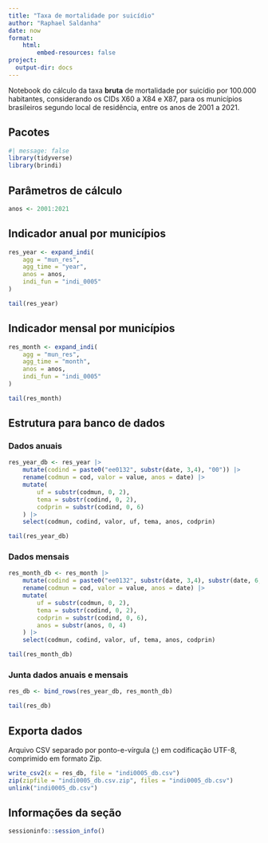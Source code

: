 ```yaml
---
title: "Taxa de mortalidade por suicídio"
author: "Raphael Saldanha"
date: now
format: 
    html:
        embed-resources: false
project:
  output-dir: docs
---
```


Notebook do cálculo da taxa **bruta** de mortalidade por suicídio por 100.000 habitantes, considerando os CIDs X60 a X84 e X87, para os municípios brasileiros segundo local de residência, entre os anos de 2001 a 2021.

## Pacotes

```r
#| message: false
library(tidyverse)
library(brindi)
```

## Parâmetros de cálculo

```r
anos <- 2001:2021
```

## Indicador anual por municípios

```r
res_year <- expand_indi(
    agg = "mun_res", 
    agg_time = "year", 
    anos = anos, 
    indi_fun = "indi_0005"
)
```

```r
tail(res_year)
```

## Indicador mensal por municípios

```r
res_month <- expand_indi(
    agg = "mun_res", 
    agg_time = "month", 
    anos = anos, 
    indi_fun = "indi_0005"
)
```

```r
tail(res_month)
```

## Estrutura para banco de dados

### Dados anuais

```r
res_year_db <- res_year |>
    mutate(codind = paste0("ee0132", substr(date, 3,4), "00")) |>
    rename(codmun = cod, valor = value, anos = date) |>
    mutate(
        uf = substr(codmun, 0, 2),
        tema = substr(codind, 0, 2),
        codprin = substr(codind, 0, 6)
    ) |>
    select(codmun, codind, valor, uf, tema, anos, codprin)
```

```r
tail(res_year_db)
```

### Dados mensais

```r
res_month_db <- res_month |>
    mutate(codind = paste0("ee0132", substr(date, 3,4), substr(date, 6,7))) |>
    rename(codmun = cod, valor = value, anos = date) |>
    mutate(
        uf = substr(codmun, 0, 2),
        tema = substr(codind, 0, 2),
        codprin = substr(codind, 0, 6),
        anos = substr(anos, 0, 4)
    ) |>
    select(codmun, codind, valor, uf, tema, anos, codprin)
```

```r
tail(res_month_db)
```

### Junta dados anuais e mensais

```r
res_db <- bind_rows(res_year_db, res_month_db)
```

```r
tail(res_db)
```

## Exporta dados 

Arquivo CSV separado por ponto-e-vírgula (;) em codificação UTF-8, comprimido em formato Zip.

```r
write_csv2(x = res_db, file = "indi0005_db.csv")
zip(zipfile = "indi0005_db.csv.zip", files = "indi0005_db.csv")
unlink("indi0005_db.csv")
```

## Informações da seção

```r
sessioninfo::session_info()
```